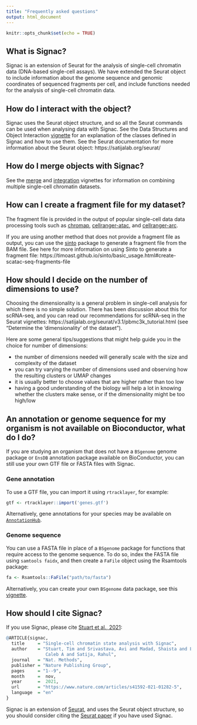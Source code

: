 ```yaml
---
title: "Frequently asked questions"
output: html_document
---
```


```r
knitr::opts_chunk$set(echo = TRUE)
```

## What is Signac?

Signac is an extension of Seurat for the analysis of single-cell chromatin data
(DNA-based single-cell assays). We have extended the Seurat object to include
information about the genome sequence and genomic coordinates of sequenced
fragments per cell, and include functions needed for the analysis of single-cell
chromatin data.

## How do I interact with the object?

Signac uses the Seurat object structure, and so all the Seurat commands can be
used when analysing data with Signac. See the Data Structures and Object
Interaction [vignette](data_structures.html) for an explanation of the classes defined in Signac
and how to use them. See the Seurat documentation for more information about the
Seurat object: https://satijalab.org/seurat/

## How do I merge objects with Signac?

See the [merge](merging.html) and [integration](integration.html) vignettes for
information on combining multiple single-cell chromatin datasets.

## How can I create a fragment file for my dataset?

The fragment file is provided in the output of popular single-cell data
data processing tools such as [chromap](https://github.com/haowenz/chromap), [cellranger-atac](https://support.10xgenomics.com/single-cell-atac/software/pipelines/latest/what-is-cell-ranger-atac),
and [cellranger-arc](https://support.10xgenomics.com/single-cell-multiome-atac-gex/software/pipelines/latest/what-is-cell-ranger-arc).

If you are using another method that does not provide a fragment file as output,
you can use the [sinto](https://github.com/timoast/sinto) package to generate
a fragment file from the BAM file. See here for more information on using Sinto
to generate a fragment file:
https://timoast.github.io/sinto/basic_usage.html#create-scatac-seq-fragments-file

## How should I decide on the number of dimensions to use?

Choosing the dimensionality is a general problem in single-cell analysis for
which there is no simple solution. There has been discussion about this for
scRNA-seq, and you can read our recommendations for scRNA-seq in the Seurat
vignettes: https://satijalab.org/seurat/v3.1/pbmc3k_tutorial.html (see
"Determine the ‘dimensionality’ of the dataset").

Here are some general tips/suggestions that might help guide you in the choice
for number of dimensions:

* the number of dimensions needed will generally scale with the size and
complexity of the dataset
* you can try varying the number of dimensions used and observing how the
resulting clusters or UMAP changes
* it is usually better to choose values that are higher rather than too low
* having a good understanding of the biology will help a lot in knowing whether
the clusters make sense, or if the dimensionality might be too high/low

## An annotation or genome sequence for my organism is not available on Bioconductor, what do I do?

If you are studying an organism that does not have a `BSgenome` genome package
or `EnsDB` annotation package available on BioConductor, you can still use your
own GTF file or FASTA files with Signac.

### Gene annotation

To use a GTF file, you can import it using `rtracklayer`, for example:

```r
gtf <- rtracklayer::import('genes.gtf')
```

Alternatively, gene annotations for your species may be available on
[`AnnotationHub`](https://bioconductor.org/packages/devel/bioc/vignettes/AnnotationHub/inst/doc/AnnotationHub.html).

### Genome sequence

You can use a FASTA file in place of a `BSgenome` package for functions that 
require access to the genome sequence. To do so, index the FASTA file using
`samtools faidx`, and then create a `FaFile` object using the Rsamtools package:

```r
fa <- Rsamtools::FaFile("path/to/fasta")
```

Alternatively, you can create your own `BSgenome` data package, see this
[vignette](https://www.bioconductor.org/packages/devel/bioc/vignettes/BSgenome/inst/doc/BSgenomeForge.pdf).

## How should I cite Signac?

If you use Signac, please cite [Stuart et al., 2021](https://doi.org/10.1038/s41592-021-01282-5):

```r
@ARTICLE{signac,
  title     = "Single-cell chromatin state analysis with Signac",
  author    = "Stuart, Tim and Srivastava, Avi and Madad, Shaista and Lareau,
               Caleb A and Satija, Rahul",
  journal   = "Nat. Methods",
  publisher = "Nature Publishing Group",
  pages     = "1--9",
  month     =  nov,
  year      =  2021,
  url       = "https://www.nature.com/articles/s41592-021-01282-5",
  language  = "en"
}
```

Signac is an extension of [Seurat](https://satijalab.org/seurat/), and uses the
Seurat object structure, so you should consider citing the
[Seurat paper](https://doi.org/10.1016/j.cell.2019.05.031) if you have used Signac.

